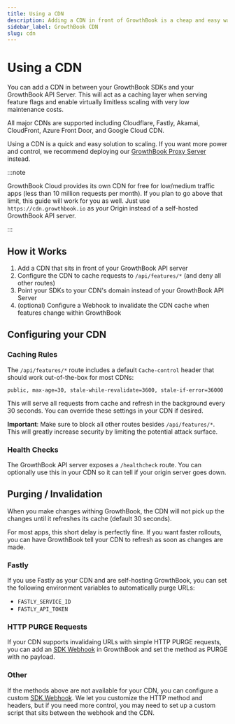 ```yaml
---
title: Using a CDN
description: Adding a CDN in front of GrowthBook is a cheap and easy way to scale
sidebar_label: GrowthBook CDN
slug: cdn
---
```


# Using a CDN

You can add a CDN in between your GrowthBook SDKs and your GrowthBook API Server. This will act as a caching layer when serving feature flags and enable virtually limitless scaling with very low maintenance costs.

All major CDNs are supported including Cloudflare, Fastly, Akamai, CloudFront, Azure Front Door, and Google Cloud CDN.

Using a CDN is a quick and easy solution to scaling. If you want more power and control, we recommend deploying our [GrowthBook Proxy Server](/self-host/proxy) instead.

:::note

GrowthBook Cloud provides its own CDN for free for low/medium traffic apps (less than 10 million requests per month). If you plan to go above that limit, this guide will work for you as well. Just use `https://cdn.growthbook.io` as your Origin instead of a self-hosted GrowthBook API server.

:::

## How it Works

1. Add a CDN that sits in front of your GrowthBook API server
2. Configure the CDN to cache requests to `/api/features/*` (and deny all other routes)
3. Point your SDKs to your CDN's domain instead of your GrowthBook API Server
4. (optional) Configure a Webhook to invalidate the CDN cache when features change within GrowthBook

## Configuring your CDN

### Caching Rules

The `/api/features/*` route includes a default `Cache-control` header that should work out-of-the-box for most CDNs:

```
public, max-age=30, stale-while-revalidate=3600, stale-if-error=36000
```

This will serve all requests from cache and refresh in the background every 30 seconds. You can override these settings in your CDN if desired.

**Important**: Make sure to block all other routes besides `/api/features/*`. This will greatly increase security by limiting the potential attack surface.

### Health Checks

The GrowthBook API server exposes a `/healthcheck` route. You can optionally use this in your CDN so it can tell if your origin server goes down.

## Purging / Invalidation

When you make changes withing GrowthBook, the CDN will not pick up the changes until it refreshes its cache (default 30 seconds).

For most apps, this short delay is perfectly fine. If you want faster rollouts, you can have GrowthBook tell your CDN to refresh as soon as changes are made.

### Fastly

If you use Fastly as your CDN and are self-hosting GrowthBook, you can set the following environment variables to automatically purge URLs:

- `FASTLY_SERVICE_ID`
- `FASTLY_API_TOKEN`

### HTTP PURGE Requests

If your CDN supports invalidaing URLs with simple HTTP PURGE requests, you can add an [SDK Webhook](/app/webhooks/sdk-webhooks) in GrowthBook and set the method as PURGE with no payload.

### Other

If the methods above are not available for your CDN, you can configure a custom [SDK Webhook](/app/webhooks/sdk-webhooks). We let you customize the HTTP method and headers, but if you need more control, you may need to set up a custom script that sits between the webhook and the CDN.
